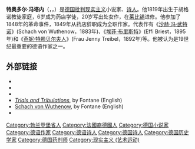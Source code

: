 {{Infobox writer
| name         = 特奥多尔·冯塔内
| image        = Theodor Fontane.png
| caption      = Fontane (1883), painting by {{tsl|en|Carl Breitbach||Carl Breitbach}}
| pseudonym    =
| birth_name    =
| birth_date    = {{birth date|1819|12|30|df=y}}
| birth_place   = [[普魯士|普魯士]][[勃兰登堡省|勃兰登堡省]][[新魯平|新魯平]]
| death_date    = {{death date and age|1898|09|20|1819|12|30|df=y}}
| death_place   = [[德意志帝國|德意志帝國]][[柏林|柏林]]
| occupation   = 作家
| nationality  = 德国 
| education    =
| alma_mater   =
| period       = 19世纪
| genre        = 小说
| subject      =
| notableworks = ''{{tsl|en|Effi Briest||Effi Briest}}'', ''On Tangled Paths'', ''{{tsl|en|Der Stechlin||The Stechlin}}'', ''{{tsl|en|Frau Jenny Treibel||Frau Jenny Treibel}}''
| spouse       = {{merry|Emilie Rouanet-Kummer|1850}}
| partner      =
| children     = 7
| awards       =
| signature    =
}}
'''特奥多尔·冯塔内'''（{{lang-de|Theodor Fontane}}，{{IPA-de|ˈtʰeːodoɐ̯ fɔnˈtaːnə|-|De-Theodor Fontane.ogg}}，{{bd|1819年|12月30日|1898年|9月20日}}）是[[德国|德国]][[批判现实主义|批判现实主义]]小说家、[[诗人|诗人]]。他1819年出生于胡格诺教徒家庭，6岁成为药店学徒，20岁写出处女作，在[[莱比锡|莱比锡]]进修。他参加了1848年的革命事件，1849年从药店辞职成为全职作家。代表作有《[[沙赫·冯·武特诺|沙赫·冯·武特诺]]》(Schach von Wuthenow，1883年)、《[[埃菲·布里斯特|埃菲·布里斯特]]》(Effi Briest，1895年)和《[[燕妮·特赖贝尔夫人|燕妮·特赖贝尔夫人]]》(Frau Jenny Treibel，1892年)等。他被认为是19世纪最重要的德语作家之一。

==外部链接==
{{Wikisourcelang|de|Theodor Fontane|特奥多尔·冯塔内}}
{{commons|Theodor Fontane}}
*{{Gutenberg author |id=Fontane,+Theodor | name=Theodor Fontane}}
*{{Internet Archive author |sname=Theodor Fontane}}
*{{Librivox author |id=446}}
*[http://www.bartleby.com/315/4/ ''Trials and Tribulations''], by Fontane (English)
*[https://cdr.lib.unc.edu/record/uuid:35b0478d-2444-42fe-8555-873b0b40a90a/ Schach von Wuthenow], by Fontane (English)
*{{Cite EB1911|wstitle=Fontane, Theodor |short=x}}

{{Authority control}}
{{DEFAULTSORT:Fontane, Theodor}}
[[Category:勃兰登堡省人|Category:勃兰登堡省人]]
[[Category:法國裔德國人|Category:法國裔德國人]]
[[Category:德国小说家|Category:德国小说家]]
[[Category:德语作家|Category:德语作家]]
[[Category:德语诗人|Category:德语诗人]]
[[Category:德国诗人|Category:德国诗人]]
[[Category:德国历史学家|Category:德国历史学家]]
[[Category:德国药剂师|Category:德国药剂师]]
[[Category:现实主义_(艺术运动)|Category:现实主义 (艺术运动)]]
{{germany-writer-stub}}